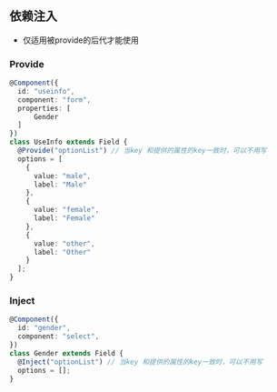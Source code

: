 
## 依赖注入

- 仅适用被provide的后代才能使用

### Provide

```typescript
@Component({
  id: "useinfo",
  component: "form",
  properties: [
      Gender
  ]
})
class UseInfo extends Field {
  @Provide("optionList") // 当key 和提供的属性的key一致时，可以不用写
  options = [
    {
      value: "male",
      label: "Male"
    },
    {
      value: "female",
      label: "Female"
    },
    {
      value: "other",
      label: "Other"
    }
  ];
}
```

### Inject

```typescript
@Component({
  id: "gender",
  component: "select",
})
class Gender extends Field {
  @Inject("optionList") // 当key 和提供的属性的key一致时，可以不用写
  options = [];
}
```
